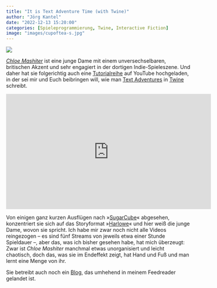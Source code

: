 ```yaml
---
title: "It is Text Adventure Time (with Twine)"
author: "Jörg Kantel"
date: "2022-12-13 15:20:00"
categories: [Spieleprogrammierung, Twine, Interactive Fiction]
image: "images/cupoftea-s.jpg"
---
```


[![](images/cupoftea.jpg)](https://www.youtube.com/watch?v=jlDqQVBO998)

[*Chloe Mashiter*](https://chloemashitermakesthings.wordpress.com/) ist eine junge Dame mit einem unversechselbaren, britischen Akzent und sehr engagiert in der dortigen Indie-Spieleszene. Und daher hat sie folgerichtig auch eine [Tutorialreihe](https://www.youtube.com/playlist?list=PLwMDVldPts-pFhfLlVVa9DrmifVKwfljT) auf YouTube hochgeladen, in der sei mir und Euch beibringen will, wie man [Text Adventures](https://de.wikipedia.org/wiki/Adventure#Textadventures) in [Twine](http://cognitiones.kantel-chaos-team.de/multimedia/spieleprogrammierung/twine2.html) schreibt.

<iframe width="560" height="315" src="https://www.youtube.com/embed/5CbFvCmEsl4" title="YouTube video player" frameborder="0" allow="accelerometer; autoplay; clipboard-write; encrypted-media; gyroscope; picture-in-picture" allowfullscreen>

</iframe>

Von einigen ganz kurzen Ausflügen nach »[SugarCube](https://www.motoslave.net/sugarcube/2/)« abgesehen, konzentriert sie sich auf das Storyformat »[Harlowe](https://twine2.neocities.org/)« und hier weiß die junge Dame, wovon sie spricht. Ich habe mir zwar noch nicht alle Videos reingezogen -- es sind fünf Streams von jeweils etwa einer Stunde Spieldauer --, aber das, was ich bisher gesehen habe, hat mich überzeugt: Zwar ist *Chloe Mashiter* manchmal etwas unorganisiert und leicht chaotisch, doch das, was sie im Endeffekt zeigt, hat Hand und Fuß und man lernt eine Menge von ihr.

Sie betreibt auch noch ein [Blog](https://rollflipdraw.co.uk/), das umhehend in meinem Feedreader gelandet ist.
